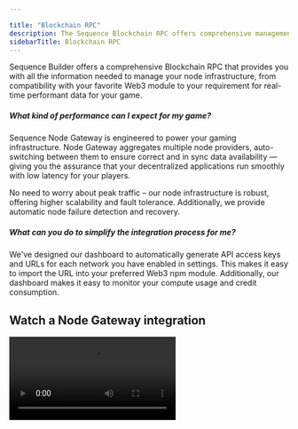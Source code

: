 ---

title: "Blockchain RPC"
description: The Sequence Blockchain RPC offers comprehensive management of node infrastructure for Web3 modules and real-time data needs in gaming. Experience smooth performance with auto-switching node providers, robust scalability, and automatic failure recovery.
sidebarTitle: Blockchain RPC
---



Sequence Builder offers a comprehensive Blockchain RPC that provides you with all the information needed to manage your node infrastructure, from compatibility with your favorite Web3 module to your requirement for real-time performant data for your game.

##### What kind of performance can I expect for my game?

Sequence Node Gateway is engineered to power your gaming infrastructure. Node Gateway aggregates multiple node providers, auto-switching between them to ensure correct and in sync data availability — giving you the assurance that your decentralized applications run smoothly with low latency for your players.

No need to worry about peak traffic – our node infrastructure is robust, offering higher scalability and fault tolerance. Additionally, we provide automatic node failure detection and recovery.

##### What can you do to simplify the integration process for me?

We've designed our dashboard to automatically generate API access keys and URLs for each network you have enabled in settings. This makes it easy to import the URL into your preferred Web3 npm module. Additionally, our dashboard makes it easy to monitor your compute usage and credit consumption.

## Watch a Node Gateway integration
<Frame>
<video
  controls
  className="w-full aspect-video"
  src="/video/builder/06_Node_Gateway.mp4"
></video>
</Frame>
